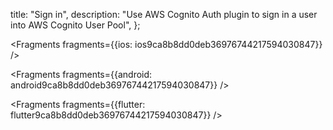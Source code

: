   title: "Sign in",
  description: "Use AWS Cognito Auth plugin to sign in a user into AWS Cognito User Pool",
};






<Fragments fragments={{ios: ios9ca8b8dd0deb36976744217594030847}} />



<Fragments fragments={{android: android9ca8b8dd0deb36976744217594030847}} />



<Fragments fragments={{flutter: flutter9ca8b8dd0deb36976744217594030847}} />
